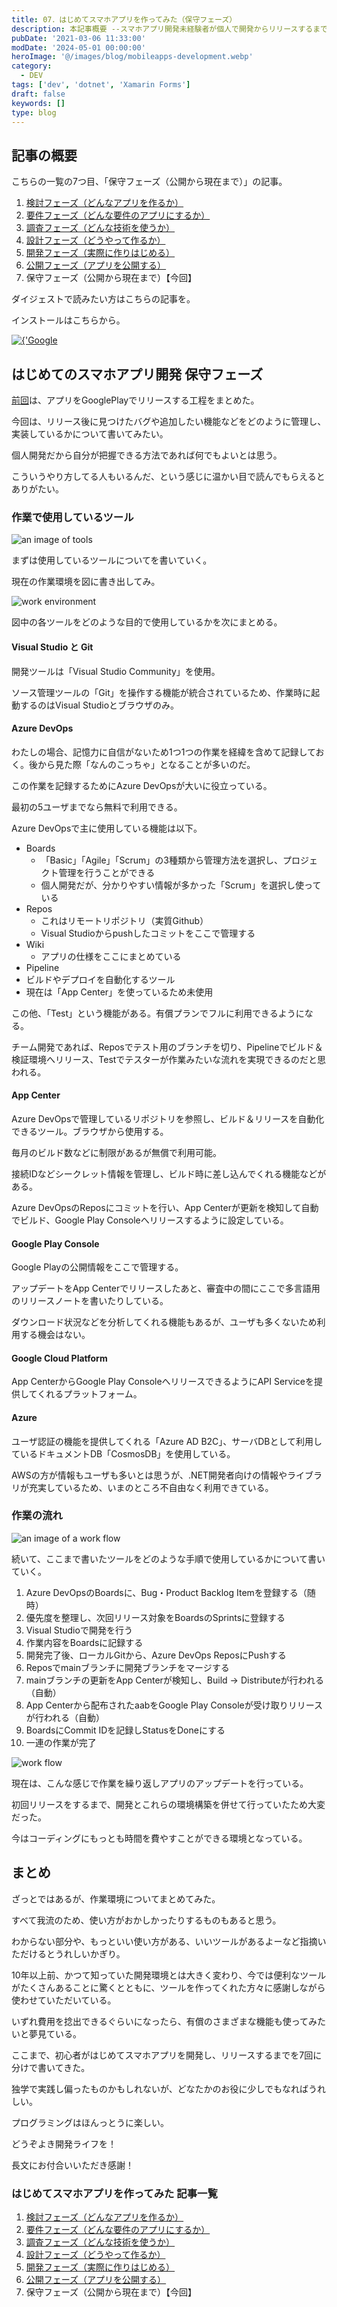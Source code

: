 ```yaml
---
title: 07．はじめてスマホアプリを作ってみた（保守フェーズ）
description: 本記事概要 --スマホアプリ開発未経験者が個人で開発からリリースするまでを記録した。それなりのボリュームが見込まれるため、全7回に区切って投稿してみたい。今回は第7回目。
pubDate: '2021-03-06 11:33:00'
modDate: '2024-05-01 00:00:00'
heroImage: '@/images/blog/mobileapps-development.webp'
category:
  - DEV
tags: ['dev', 'dotnet', 'Xamarin Forms']
draft: false
keywords: []
type: blog
---
```



## 記事の概要

こちらの一覧の7つ目、「保守フェーズ（公開から現在まで）」の記事。

1. [検討フェーズ（どんなアプリを作るか）](/2021/02/first-mobile-app-01/)
1. [要件フェーズ（どんな要件のアプリにするか）](/2021/03/first-mobile-app-02/)
1. [調査フェーズ（どんな技術を使うか）](/2021/03/first-mobile-app-03/)
1. [設計フェーズ（どうやって作るか）](/2021/03/first-mobile-app-04/)
1. [開発フェーズ（実際に作りはじめる）](/2021/03/first-mobile-app-05/)
1. [公開フェーズ（アプリを公開する）](/2021/03/first-mobile-app-06/)
1. 保守フェーズ（公開から現在まで）【今回】

ダイジェストで読みたい方はこちらの記事を。

<BlogCard
  title='アラフォー初心者だけどスマホアプリを開発～リリースまでがんばってみた【Android・Xamarin.Forms】'
  description='あらすじ この度、素人ながらスマホアプリ開発に挑戦してみた。今回の記事では概要と経緯について書き綴ってみたい。実際に行った作業の詳細は、全7回に分けた記事を別途作成'
  url='https://www.neputa-note.net/2021/02/onethird-release/'
  domain='www.neputa-note.net'
/>

インストールはこちらから。

<Fragment>
  <a
    href='https://play.google.com/store/apps/details?id=com.neputafactory.onethird&pcampaignid=pcampaignidMKT-Other-global-all-co-prtnr-py-PartBadge-Mar2515-1'
    target='_blank'
  >
    <Image
      src={imgGooglePlay}
      alt={'Google Play で手に入れよう'}
      width={200}
      height={59}
      format='webp'
    />
  </a>
</Fragment>

<Alert type='warning' content='Androidのみ iOS版は現在リリース未定' />

## はじめてのスマホアプリ開発 保守フェーズ

[前回](/2021/03/first-mobile-app-06/)は、アプリをGooglePlayでリリースする工程をまとめた。

今回は、リリース後に見つけたバグや追加したい機能などをどのように管理し、実装しているかについて書いてみたい。

個人開発だから自分が把握できる方法であれば何でもよいとは思う。

こういうやり方してる人もいるんだ、という感じに温かい目で読んでもらえるとありがたい。

### 作業で使用しているツール

![an image of tools](@/images/blog/todd-quackenbush-IClZBVw5W5A-unsplash.webp "Photo by：<a href='https://unsplash.com/@toddquackenbush?utm_source=unsplash&utm_medium=referral&utm_content=creditCopyText' target='_blank'>Todd Quackenbush</a> in <a href='https://unsplash.com/photos/IClZBVw5W5A' target='_blank'>Unsplash</a>")

まずは使用しているツールについてを書いていく。

現在の作業環境を図に書き出してみ。

![work environment](@/images/blog/5098806703909901003-work-environment.webp '作業環境図')

図中の各ツールをどのような目的で使用しているかを次にまとめる。

#### Visual Studio と Git

開発ツールは「Visual Studio Community」を使用。

<BlogCard
  title='Visual Studio 2022 コミュニティ エディション – 最新の無料バージョンをダウンロードする'
  description='Windows、Android、および iOS 用の最新の開発者アプリを作成するための、無料で完全に機能した拡張可能な IDE をお試しください。 コミュニティを今すぐ無料でダウンロードします。'
  url='https://visualstudio.microsoft.com/ja/vs/community/'
  domain='visualstudio.microsoft.com'
/>

ソース管理ツールの「Git」を操作する機能が統合されているため、作業時に起動するのはVisual Studioとブラウザのみ。

#### Azure DevOps

わたしの場合、記憶力に自信がないため1つ1つの作業を経緯を含めて記録しておく。後から見た際「なんのこっちゃ」となることが多いのだ。

この作業を記録するためにAzure DevOpsが大いに役立っている。

<BlogCard
  title='Azure DevOps Services | Microsoft Azure'
  description='Azure DevOps Services (以前の Visual Studio Team Services) を利用して、よりスマートに計画を立て、より効率的に共同作業を行い、より迅速に出荷しましょう。アジャイル ツールや CI/CD などを利用できます。'
  url='https://azure.microsoft.com/ja-jp/products/devops/'
  domain='azure.microsoft.com'
/>

最初の5ユーザまでなら無料で利用できる。

Azure DevOpsで主に使用している機能は以下。

- Boards
  - 「Basic」「Agile」「Scrum」の3種類から管理方法を選択し、プロジェクト管理を行うことができる
  - 個人開発だが、分かりやすい情報が多かった「Scrum」を選択し使っている
- Repos
  - これはリモートリポジトリ（実質Github）
  - Visual Studioからpushしたコミットをここで管理する
- Wiki
  - アプリの仕様をここにまとめている
- Pipeline
- ビルドやデプロイを自動化するツール
- 現在は「App Center」を使っているため未使用

この他、「Test」という機能がある。有償プランでフルに利用できるようになる。

チーム開発であれば、Reposでテスト用のブランチを切り、Pipelineでビルド＆検証環境へリリース、Testでテスターが作業みたいな流れを実現できるのだと思われる。

#### App Center

Azure DevOpsで管理しているリポジトリを参照し、ビルド＆リリースを自動化できるツール。ブラウザから使用する。

<BlogCard
  title='Visual Studio App Center | Microsoft Azure'
  description='Visual Studio App Center でアプリケーション ライフサイクルを自動化することで、iOS、Android、Windows、macOS 向けの高品質のアプリをより迅速に作成できます。'
  url='https://azure.microsoft.com/ja-jp/products/app-center/'
  domain='azure.microsoft.com'
/>

毎月のビルド数などに制限があるが無償で利用可能。

接続IDなどシークレット情報を管理し、ビルド時に差し込んでくれる機能などがある。

Azure DevOpsのReposにコミットを行い、App Centerが更新を検知して自動でビルド、Google Play Consoleへリリースするように設定している。

#### Google Play Console

Google Playの公開情報をここで管理する。

アップデートをApp Centerでリリースしたあと、審査中の間にここで多言語用のリリースノートを書いたりしている。

ダウンロード状況などを分析してくれる機能もあるが、ユーザも多くないため利用する機会はない。

#### Google Cloud Platform

App CenterからGoogle Play ConsoleへリリースできるようにAPI Serviceを提供してくれるプラットフォーム。

#### Azure

ユーザ認証の機能を提供してくれる「Azure AD B2C」、サーバDBとして利用しているドキュメントDB「CosmosDB」を使用している。

<BlogCard
  title='Use Azure Cosmos DB for Free'
  description=''
  url='https://cosmos.azure.com/try/'
  domain='cosmos.azure.com'
/>

<BlogCard
  title='Azure Active Directory B2C とは'
  description='Azure Active Directory B2C を使用して、アプリケーションで外部 ID をサポートする方法について説明します (Facebook、Google、その他の ID プロバイダーでのソーシャル サインアップを含む)。'
  url='https://learn.microsoft.com/ja-jp/azure/active-directory-b2c/overview'
  domain='learn.microsoft.com'
/>

AWSの方が情報もユーザも多いとは思うが、.NET開発者向けの情報やライブラリが充実しているため、いまのところ不自由なく利用できている。

### 作業の流れ

![an image of a work flow](@/images/blog/campaign-creators.webp "Photo by：<a href='https://unsplash.com/@campaign_creators?utm_source=unsplash&utm_medium=referral&utm_content=creditCopyText' target='_blank'>Campaign Creators</a> in <a href='https://unsplash.com/photos/--kQ4tBklJI' target='_blank'>Unsplash</a>")

続いて、ここまで書いたツールをどのような手順で使用しているかについて書いていく。

1.  Azure DevOpsのBoardsに、Bug・Product Backlog Itemを登録する（随時）
2.  優先度を整理し、次回リリース対象をBoardsのSprintsに登録する
3.  Visual Studioで開発を行う
4.  作業内容をBoardsに記録する
5.  開発完了後、ローカルGitから、Azure DevOps ReposにPushする
6.  Reposでmainブランチに開発ブランチをマージする
7.  mainブランチの更新をApp Centerが検知し、Build → Distributeが行われる（自動）
8.  App Centerから配布されたaabをGoogle Play Consoleが受け取りリリースが行われる（自動）
9.  BoardsにCommit IDを記録しStatusをDoneにする
10. 一連の作業が完了

![work flow](@/images/blog/5098806703909901003-work-chart.webp '作業フロー図')

現在は、こんな感じで作業を繰り返しアプリのアップデートを行っている。

初回リリースをするまで、開発とこれらの環境構築を併せて行っていたため大変だった。

今はコーディングにもっとも時間を費やすことができる環境となっている。

## まとめ

ざっとではあるが、作業環境についてまとめてみた。

すべて我流のため、使い方がおかしかったりするものもあると思う。

わからない部分や、もっといい使い方がある、いいツールがあるよーなど指摘いただけるとうれしいかぎり。

10年以上前、かつて知っていた開発環境とは大きく変わり、今では便利なツールがたくさんあることに驚くとともに、ツールを作ってくれた方々に感謝しながら使わせていただいている。

いずれ費用を捻出できるぐらいになったら、有償のさまざまな機能も使ってみたいと夢見ている。

ここまで、初心者がはじめてスマホアプリを開発し、リリースするまでを7回に分けで書いてきた。

独学で実践し偏ったものかもしれないが、どなたかのお役に少しでもなればうれしい。

プログラミングはほんっとうに楽しい。

どうぞよき開発ライフを！

長文にお付合いいただき感謝！

### はじめてスマホアプリを作ってみた 記事一覧

1. [検討フェーズ（どんなアプリを作るか）](/2021/02/first-mobile-app-01/)
1. [要件フェーズ（どんな要件のアプリにするか）](/2021/03/first-mobile-app-02/)
1. [調査フェーズ（どんな技術を使うか）](/2021/03/first-mobile-app-03/)
1. [設計フェーズ（どうやって作るか）](/2021/03/first-mobile-app-04/)
1. [開発フェーズ（実際に作りはじめる）](/2021/03/first-mobile-app-05/)
1. [公開フェーズ（アプリを公開する）](/2021/03/first-mobile-app-06/)
1. 保守フェーズ（公開から現在まで）【今回】
